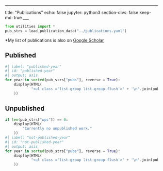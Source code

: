 ___
title: "Publications"
echo: false
jupyter: python3
section-divs: false
keep-md: true
___

```python
from utilities import *
pub_strs = load_publication_data("../publications.yaml")
```


*My list of publications is also on [Google Scholar](https://scholar.google.com/citations?user=yYcYoIMAAAAJ&hl=en)


## Published


```python
#| label: "published-year"
#| id: "published-year"
#| output: asis
for year in sorted(pub_strs["pubs"], reverse = True):
	display(HTML(
			"<ul class ='list-group list-group-flush'>" + '\n'.join(pub_strs["pubs"][year]) = "</ul>"
	))
```


## Unpublished
```python

if len(pub_strs["wps"]) == 0:
	display(HTML(
		"Currently no unpublished work."
	))
#| label: "not-published-year"
#| id: "not-published-year"
#| output: asis
for year in sorted(pub_strs["pubs"], reverse = True):
	display(HTML(
			"<ul class ='list-group list-group-flush'>" + '\n'.join(pub_strs["pubs"][year]) = "</ul>"
	))
```

